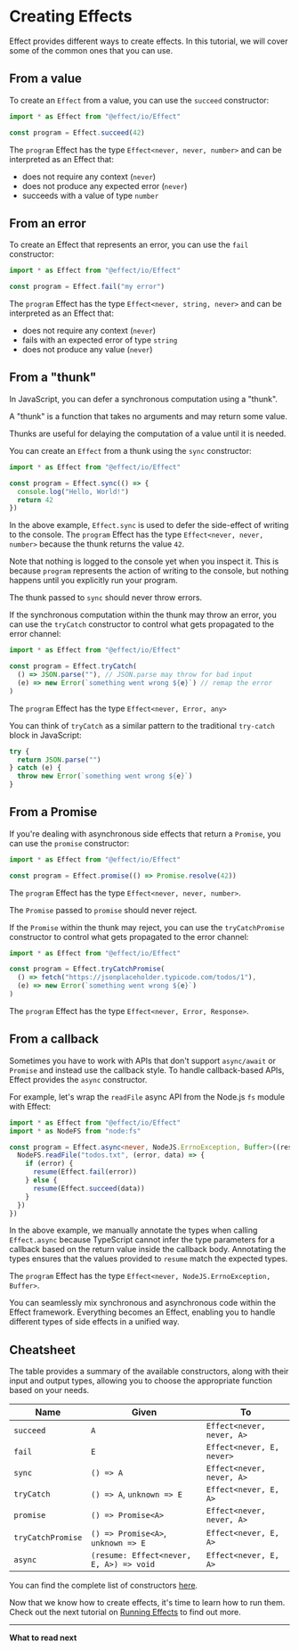 
# Creating Effects

Effect provides different ways to create effects. In this tutorial, we will cover some of the common ones that you can use.

## From a value

To create an `Effect` from a value, you can use the `succeed` constructor:

```ts
import * as Effect from "@effect/io/Effect"

const program = Effect.succeed(42)
```

The `program` Effect has the type `Effect<never, never, number>` and can be interpreted as an Effect that:

- does not require any context (`never`)
- does not produce any expected error (`never`)
- succeeds with a value of type `number`

## From an error

To create an Effect that represents an error, you can use the `fail` constructor:

```ts
import * as Effect from "@effect/io/Effect"

const program = Effect.fail("my error")
```

The `program` Effect has the type `Effect<never, string, never>` and can be interpreted as an Effect that:

- does not require any context (`never`)
- fails with an expected error of type `string`
- does not produce any value (`never`)

## From a "thunk"

In JavaScript, you can defer a synchronous computation using a "thunk".

<Info>
  A "thunk" is a function that takes no arguments and may return some value.
</Info>

Thunks are useful for delaying the computation of a value until it is needed.

You can create an `Effect` from a thunk using the `sync` constructor:

```ts
import * as Effect from "@effect/io/Effect"

const program = Effect.sync(() => {
  console.log("Hello, World!")
  return 42
})
```

In the above example, `Effect.sync` is used to defer the side-effect of writing to the console.
The `program` Effect has the type `Effect<never, never, number>` because the thunk returns the value `42`.

Note that nothing is logged to the console yet when you inspect it.
This is because `program` represents the action of writing to the console, but nothing happens until you explicitly run your program.

<Error>The thunk passed to `sync` should never throw errors.</Error>

If the synchronous computation within the thunk may throw an error, you can use the `tryCatch` constructor
to control what gets propagated to the error channel:

```ts
import * as Effect from "@effect/io/Effect"

const program = Effect.tryCatch(
  () => JSON.parse(""), // JSON.parse may throw for bad input
  (e) => new Error(`something went wrong ${e}`) // remap the error
)
```

The `program` Effect has the type `Effect<never, Error, any>`

You can think of `tryCatch` as a similar pattern to the traditional `try-catch` block in JavaScript:

```ts
try {
  return JSON.parse("")
} catch (e) {
  throw new Error(`something went wrong ${e}`)
}
```

## From a Promise

If you're dealing with asynchronous side effects that return a `Promise`, you can use the `promise` constructor:

```ts
import * as Effect from "@effect/io/Effect"

const program = Effect.promise(() => Promise.resolve(42))
```

The `program` Effect has the type `Effect<never, never, number>`.

<Error>The `Promise` passed to `promise` should never reject.</Error>

If the `Promise` within the thunk may reject, you can use the `tryCatchPromise` constructor
to control what gets propagated to the error channel:

```ts
import * as Effect from "@effect/io/Effect"

const program = Effect.tryCatchPromise(
  () => fetch("https://jsonplaceholder.typicode.com/todos/1"),
  (e) => new Error(`something went wrong ${e}`)
)
```

The `program` Effect has the type `Effect<never, Error, Response>`.

## From a callback

Sometimes you have to work with APIs that don't support `async/await` or `Promise` and instead use the callback style.
To handle callback-based APIs, Effect provides the `async` constructor.

For example, let's wrap the `readFile` async API from the Node.js `fs` module with Effect:

```ts
import * as Effect from "@effect/io/Effect"
import * as NodeFS from "node:fs"

const program = Effect.async<never, NodeJS.ErrnoException, Buffer>((resume) => {
  NodeFS.readFile("todos.txt", (error, data) => {
    if (error) {
      resume(Effect.fail(error))
    } else {
      resume(Effect.succeed(data))
    }
  })
})
```

In the above example, we manually annotate the types when calling `Effect.async` because TypeScript cannot infer the type parameters for a callback
based on the return value inside the callback body. Annotating the types ensures that the values provided to `resume` match the expected types.

The `program` Effect has the type `Effect<never, NodeJS.ErrnoException, Buffer>`.

<Idea>
  You can seamlessly mix synchronous and asynchronous code within the Effect
  framework. Everything becomes an Effect, enabling you to handle different
  types of side effects in a unified way.
</Idea>

## Cheatsheet

The table provides a summary of the available constructors, along with their input and output types, allowing you to choose the appropriate function based on your needs.

| **Name**          | **Given**                               | **To**                    |
| ----------------- | --------------------------------------- | ------------------------- |
| `succeed`         | `A`                                     | `Effect<never, never, A>` |
| `fail`            | `E`                                     | `Effect<never, E, never>` |
| `sync`            | `() => A`                               | `Effect<never, never, A>` |
| `tryCatch`        | `() => A`, `unknown => E`               | `Effect<never, E, A>`     |
| `promise`         | `() => Promise<A>`                      | `Effect<never, never, A>` |
| `tryCatchPromise` | `() => Promise<A>`, `unknown => E`      | `Effect<never, E, A>`     |
| `async`           | `(resume: Effect<never, E, A>) => void` | `Effect<never, E, A>`     |

You can find the complete list of constructors [here](https://effect-ts.github.io/io/modules/Effect.ts.html#constructors).

Now that we know how to create effects, it's time to learn how to run them.
Check out the next tutorial on [Running Effects](running) to find out more.

---

**What to read next**


<Cards>
  <Card icon="📚 " title="Running Effects" href="running" />
  <Card icon="📚 " title="Building pipelines" href="pipeline" />
  <Card
    icon="📖 "
    title="Complete list of constructors"
    href="https://effect-ts.github.io/io/modules/Effect.ts.html#constructors"
  />
</Cards>
